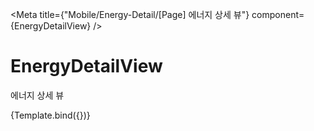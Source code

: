 

<Meta
    title={"Mobile/Energy-Detail/[Page] 에너지 상세 뷰"}
    component={EnergyDetailView}
/>

# EnergyDetailView

에너지 상세 뷰


<Canvas>
    <Story name="Default">{Template.bind({})}</Story>
</Canvas>
